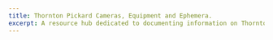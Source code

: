 ```yaml
---
title: Thornton Pickard Cameras, Equipment and Ephemera.
excerpt: A resource hub dedicated to documenting information on Thornton Pickard vintage cameras, equipment and ephemera.
---
```


<Block 
	src="hero" 
	bgColour="muted" 
	headline="Cameras, Equipment and Ephemera" 
	subTxt="A resource hub dedicated to documenting information on Thornton Pickard vintage cameras, equipment and ephemera."
	btnUrl="/catalogue"
	btnTxt="See Catalogue"
	imgPath="placeholder.jpg" 
/>

<Block 
	src="cards" 
/>
